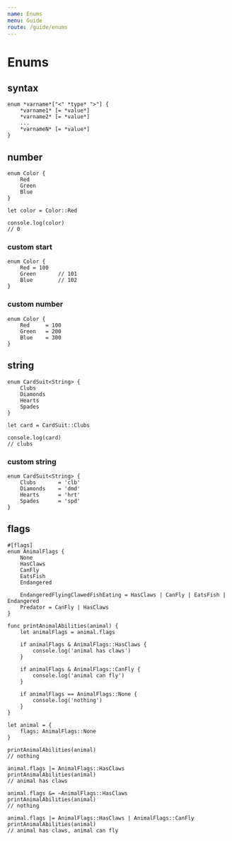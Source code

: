 ```yaml
---
name: Enums
menu: Guide
route: /guide/enums
---
```


# Enums

## syntax

```syntax
enum *varname*["<" *type* ">"] {
	*varname1* [= *value*]
	*varname2* [= *value*]
	...
	*varnameN* [= *value*]
}
```

## number

```kaoscript
enum Color {
	Red
	Green
	Blue
}

let color = Color::Red

console.log(color)
// 0
```

### custom start
```kaoscript
enum Color {
	Red = 100
	Green		// 101
	Blue		// 102
}
```

### custom number
```kaoscript
enum Color {
	Red		= 100
	Green	= 200
	Blue	= 300
}
```

## string

```kaoscript
enum CardSuit<String> {
	Clubs
	Diamonds
	Hearts
	Spades
}

let card = CardSuit::Clubs

console.log(card)
// clubs
```

### custom string

```kaoscript
enum CardSuit<String> {
	Clubs		= 'clb'
	Diamonds	= 'dmd'
	Hearts		= 'hrt'
	Spades		= 'spd'
}
```

## flags

```kaoscript
#[flags]
enum AnimalFlags {
	None
	HasClaws
	CanFly
	EatsFish
	Endangered

	EndangeredFlyingClawedFishEating = HasClaws | CanFly | EatsFish | Endangered
	Predator = CanFly | HasClaws
}

func printAnimalAbilities(animal) {
	let animalFlags = animal.flags

	if animalFlags & AnimalFlags::HasClaws {
		console.log('animal has claws')
	}

	if animalFlags & AnimalFlags::CanFly {
		console.log('animal can fly')
	}

	if animalFlags == AnimalFlags::None {
		console.log('nothing')
	}
}

let animal = {
	flags: AnimalFlags::None
}

printAnimalAbilities(animal)
// nothing

animal.flags |= AnimalFlags::HasClaws
printAnimalAbilities(animal)
// animal has claws

animal.flags &= ~AnimalFlags::HasClaws
printAnimalAbilities(animal)
// nothing

animal.flags |= AnimalFlags::HasClaws | AnimalFlags::CanFly
printAnimalAbilities(animal)
// animal has claws, animal can fly
```